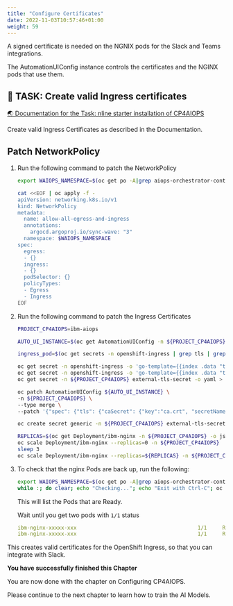 ```yaml
---
title: "Configure Certificates"
date: 2022-11-03T10:57:46+01:00
weight: 59
---
```





A signed certificate is needed on the NGNIX pods for the Slack and Teams integrations.

The AutomationUIConfig instance controls the certificates and the NGINX pods that use them.




## 🚀 TASK: Create valid Ingress certificates

<a href="https://www.ibm.com/docs/en/cloud-paks/cloud-pak-watson-aiops/4.1.0?topic=manager-starter-installation-cli" target="_blank" >🌏 Documentation for the Task: nline starter installation of CP4AIOPS</a>



Create valid Ingress Certificates as described in the Documentation.




<Accordion>
<AccordionItem title="💡 Need Help?">








## Patch NetworkPolicy

1. Run the following command to patch the NetworkPolicy

    ```bash
    export WAIOPS_NAMESPACE=$(oc get po -A|grep aiops-orchestrator-controller |awk '{print$1}')

    cat <<EOF | oc apply -f -
    apiVersion: networking.k8s.io/v1
    kind: NetworkPolicy
    metadata:
      name: allow-all-egress-and-ingress
      annotations:
        argocd.argoproj.io/sync-wave: "3"
      namespace: $WAIOPS_NAMESPACE
    spec:
      egress:
      - {}
      ingress:
      - {}
      podSelector: {}
      policyTypes:
      - Egress
      - Ingress
    EOF
    ```


2. Run the following command to patch the Ingress Certificates

    ```bash
    PROJECT_CP4AIOPS=ibm-aiops

	AUTO_UI_INSTANCE=$(oc get AutomationUIConfig -n ${PROJECT_CP4AIOPS} --no-headers -o custom-columns=":metadata.name")

	ingress_pod=$(oc get secrets -n openshift-ingress | grep tls | grep -v router-metrics-certs-default | awk '{print $1}')

	oc get secret -n openshift-ingress -o 'go-template={{index .data "tls.crt"}}' ${ingress_pod} | base64 -d > cert.crt
	oc get secret -n openshift-ingress -o 'go-template={{index .data "tls.key"}}' ${ingress_pod} | base64 -d > cert.key
	oc get secret -n ${PROJECT_CP4AIOPS} external-tls-secret -o yaml > external-tls-secret.yaml

	oc patch AutomationUIConfig ${AUTO_UI_INSTANCE} \
	-n ${PROJECT_CP4AIOPS} \
	--type merge \
	--patch '{"spec": {"tls": {"caSecret": {"key":"ca.crt", "secretName": "external-tls-secret"}, "certificateSecret": { "secretName": "external-tls-secret"}}}}'

	oc create secret generic -n ${PROJECT_CP4AIOPS} external-tls-secret --from-file=cert.crt=cert.crt --from-file=cert.key=cert.key -o yaml --dry-run=client | oc apply -f -

	REPLICAS=$(oc get Deployment/ibm-nginx -n ${PROJECT_CP4AIOPS} -o jsonpath='{.spec.replicas}')
	oc scale Deployment/ibm-nginx --replicas=0 -n ${PROJECT_CP4AIOPS}
	sleep 3
	oc scale Deployment/ibm-nginx --replicas=${REPLICAS} -n ${PROJECT_CP4AIOPS}
    ```



3. To check that the nginx Pods are back up, run the following:

	```bash
	export WAIOPS_NAMESPACE=$(oc get po -A|grep aiops-orchestrator-controller |awk '{print$1}')
	while :; do clear; echo "Checking..."; echo "Exit with Ctrl-C"; oc get po -n $WAIOPS_NAMESPACE | grep nginx|grep -v ibm-nginx-tester|grep -v setup-nginx-job ; sleep 2; done
	```

	This will list the Pods that are Ready.

	Wait until you get two pods with `1/1` status

	```yaml
	ibm-nginx-xxxxx-xxx                                       1/1     Running     0               4h9m
	ibm-nginx-xxxxx-xxx                                       1/1     Running     0               4h9m
	```

<InlineNotification kind="info">

This creates valid certificates for the OpenShift Ingress, so that you can integrate with Slack.

</InlineNotification>

</AccordionItem>
</Accordion>



<InlineNotification kind="success">

**You have successfully finished this Chapter**

You are now done with the chapter on Configuring CP4AIOPS.

Please continue to the next chapter to learn how to train the AI Models.

</InlineNotification>